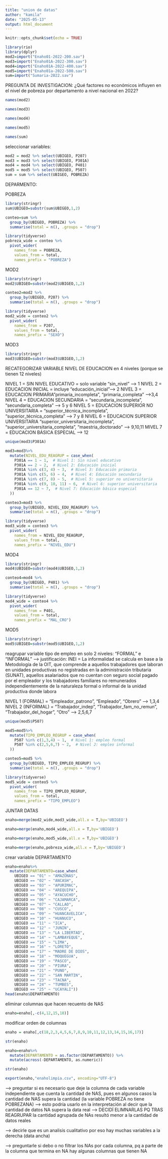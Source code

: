 ---
title: "union de datas"
author: "kamila"
date: "2025-05-13"
output: html_document
---

```{r setup, include=FALSE}
knitr::opts_chunk$set(echo = TRUE)
```

```{r}
library(rio)
library(dplyr)
mod2=import("Enaho01-2022-200.sav")
mod3=import("Enaho01A-2022-300.sav")
mod4=import("Enaho01A-2022-400.sav")
mod5=import("Enaho01a-2022-500.sav")
sum=import("Sumaria-2022.sav")
```

PREGUNTA DE INVESTIGACION: ¿Qué factores no económicos influyen en el nivel de pobreza por departamento a nivel nacional en 2022?

```{r}
names(mod2)
```

```{r}
names(mod3)
```

```{r}
names(mod4)
```

```{r}
names(mod5)
```

```{r}
names(sum)
```


seleccionar variables:
```{r}
mod2 = mod2 %>% select(UBIGEO, P207)
mod3 = mod3 %>% select(UBIGEO, P301A)
mod4 = mod4 %>% select(UBIGEO, P401)
mod5 = mod5 %>% select(UBIGEO, P507)
sum = sum %>% select(UBIGEO, POBREZA)
```

DEPARMENTO:

POBREZA
```{r}
library(stringr)
sum$UBIGEO=substr(sum$UBIGEO,1,2)
```

```{r}
conteo=sum %>%
  group_by(UBIGEO, POBREZA) %>%
  summarise(total = n(), .groups = "drop")
```

```{r}
library(tidyverse)
pobreza_wide = conteo %>%
  pivot_wider(
    names_from = POBREZA,
    values_from = total,
    names_prefix = "POBREZA")
```


MOD2
```{r}
library(stringr)
mod2$UBIGEO=substr(mod2$UBIGEO,1,2)
```

```{r}
conteo2=mod2 %>%
  group_by(UBIGEO, P207) %>%
  summarise(total = n(), .groups = "drop")
```

```{r}
library(tidyverse)
mod2_wide = conteo2 %>%
  pivot_wider(
    names_from = P207,
    values_from = total,
    names_prefix = "SEXO")
```

MOD3
```{r}
library(stringr)
mod3$UBIGEO=substr(mod3$UBIGEO,1,2)
```

RECATEGORIZAR VARIABLE NIVEL DE EDUCACION en 4 niveles (porque se tienen 12 niveles)

NIVEL 1 = SIN NIVEL EDUCATIVO = solo variable "sin_nivel" --> 1
NIVEL 2 = EDUCACION INICIAL = incluye "educación_inicial"--> 2 
NIVEL 3 = EDUCACION PRIMARIA"primaria_incompleta", "primaria_completa" -->3,4
NIVEL 4 = EDUCACION SECUNDARIA = "secundaria_incompleta", "secundaria_completa" --> 5 y 6
NIVEL 5 = EDUCACION SUPERIOR NO UNIVERSITARIA = "superior_técnica_incompleta", "superior_técnica_completa" --> 7 y 8
NIVEL 6 = EDUCACION SUPERIOR UNIVERSITARIA "superior_universitaria_incompleta", "superior_universitaria_completa", "maestria_doctorado" --> 9,10,11
MIVEL 7 = EDUCACION BÁSICA ESPECIAL --> 12
```{r}
unique(mod3$P301A)
```


```{r}
mod3=mod3%>%
  mutate(NIVEL_EDU_REAGRUP = case_when(
    P301A == 1 ~ 1,  # Nivel 1: Sin nivel educativo
    P301A == 2 ~ 2,  # Nivel 2: Educación inicial
    P301A %in% c(3, 4) ~ 3,  # Nivel 3: Educación primaria
    P301A %in% c(5, 6) ~ 4,  # Nivel 4: Educación secundaria
    P301A %in% c(7, 8) ~ 5,  # Nivel 5: superior no universitaria
    P301A %in% c(9, 10, 11) ~ 6,  # Nivel 6: superior universitaria
    P301A == 12 ~ 7,  # Nivel 7: Educación básica especial
  ))
```

```{r}
conteo3=mod3 %>%
  group_by(UBIGEO, NIVEL_EDU_REAGRUP) %>%
  summarise(total = n(), .groups = "drop")
```

```{r}
library(tidyverse)
mod3_wide = conteo3 %>%
  pivot_wider(
    names_from = NIVEL_EDU_REAGRUP,
    values_from = total,
    names_prefix = "NIVEL_EDU")
```

MOD4
```{r}
library(stringr)
mod4$UBIGEO=substr(mod4$UBIGEO,1,2)
```

```{r}
conteo4=mod4 %>%
  group_by(UBIGEO, P401) %>%
  summarise(total = n(), .groups = "drop")
```

```{r}
library(tidyverse)
mod4_wide = conteo4 %>%
  pivot_wider(
    names_from = P401,
    values_from = total,
    names_prefix = "MAL_CRO")
```

MOD5
```{r}
library(stringr)
mod5$UBIGEO=substr(mod5$UBIGEO,1,2)
```

reagrupar variable tipo de empleo en solo 2 niveles: "FORMAL" e "INFORMAL"
--> justificación: 
INEI = La informalidad se calcula en base a la Metodología de la OIT, que comprende a aquellos trabajadores que laboran en unidades productivas no registradas en la administración tributaria (SUNAT), aquellos asalariados que no cuentan con seguro social pagado por el empleador y los trabajadores familiares no remunerados independientemente de la naturaleza formal o informal de la unidad productiva donde labora

NIVEL 1 (FORMAL) = "Empleador_patrono", "Empleado", "Obrero" 
--> 1,3,4
NIVEL 2 (INFORMAL) = "Trabajador_indep", "Trabajador_fam_no_remun", "Trabajador_del_hogar", "Otro"
--> 2,5,6,7


```{r}
unique(mod5$P507)
```
```{r}
mod5=mod5%>%
  mutate(TIPO_EMPLEO_REGRUP = case_when(
    P507 %in% c(1,3,4) ~ 1,  # Nivel 1: empleo formal
    P507 %in% c(2,5,6,7) ~ 2,  # Nivel 2: empleo informal
  ))
```

```{r}
conteo5=mod5 %>%
  group_by(UBIGEO, TIPO_EMPLEO_REGRUP) %>%
  summarise(total = n(), .groups = "drop")
```

```{r}
library(tidyverse)
mod5_wide = conteo5 %>%
  pivot_wider(
    names_from = TIPO_EMPLEO_REGRUP,
    values_from = total,
    names_prefix = "TIPO_EMPLEO")
```

JUNTAR DATAS
```{r}
enaho=merge(mod2_wide,mod3_wide,all.x = T,by='UBIGEO')
```

```{r}
enaho=merge(enaho,mod4_wide,all.x = T,by='UBIGEO')
```

```{r}
enaho=merge(enaho,mod5_wide,all.x = T,by='UBIGEO')
```

```{r}
enaho=merge(enaho,pobreza_wide,all.x = T,by='UBIGEO')
```

crear variable DEPARTAMENTO
```{r}
enaho=enaho%>%
  mutate(DEPARTAMENTO=case_when(
    UBIGEO == "01" ~ "AMAZONAS",
    UBIGEO == "02" ~ "ANCASH",
    UBIGEO == "03" ~ "APURIMAC",
    UBIGEO == "04" ~ "AREQUIPA",
    UBIGEO == "05" ~ "AYACUCHO",
    UBIGEO == "06" ~ "CAJAMARCA",
    UBIGEO == "07" ~ "CALLAO",
    UBIGEO == "08" ~ "CUSCO",
    UBIGEO == "09" ~ "HUANCAVELICA",
    UBIGEO == "10" ~ "HUANUCO",
    UBIGEO == "11" ~ "ICA",
    UBIGEO == "12" ~ "JUNIN",
    UBIGEO == "13" ~ "LA LIBERTAD",
    UBIGEO == "14" ~ "LAMBAYEQUE",
    UBIGEO == "15" ~ "LIMA",
    UBIGEO == "16" ~ "LORETO",
    UBIGEO == "17" ~ "MADRE DE DIOS",
    UBIGEO == "18" ~ "MOQUEGUA",
    UBIGEO == "19" ~ "PASCO",
    UBIGEO == "20" ~ "PIURA",
    UBIGEO == "21" ~ "PUNO",
    UBIGEO == "22" ~ "SAN MARTIN",
    UBIGEO == "23" ~ "TACNA",
    UBIGEO == "24" ~ "TUMBES",
    UBIGEO == "25" ~ "UCAYALI"))
head(enaho$DEPARTAMENTO)
```
eliminar columnas que hacen recuento de NAS
```{r}
enaho=enaho[,-c(4,12,15,18)]
```

modificar orden de columnas 
```{r}
enaho = enaho[,c(18,2,3,4,5,6,7,8,9,10,11,12,13,14,15,16,17)]
```

```{r}
str(enaho)
```
```{r}
enaho=enaho%>%
  mutate(DEPARTAMENTO = as.factor(DEPARTAMENTO)) %>%
  mutate(across(-DEPARTAMENTO, as.numeric))
```

```{r}
str(enaho)
```

```{r}
export(enaho,"enaholimpia.csv", encoding="UTF-8")
```



--> preguntar si es necesario que deje la columna de cada variable independiente que cuenta la cantidad de NAS, pues en algunos casos la cantidad de NAS supera la cantidad (la variable POBREZA no tiene POBREZANA) --> esto podría usarlo en la interpretación al decir que la cantidad de datos NA supera la data real --> DECIDÍ ELIMNARLAS PQ TRAS REAGRUPAR la cantidad agrupada de NAs resultó menor a la cantidad de datos reales

--> decirle que es un analisis cualitativo por eso hay muchas variables a la derecha (data ancha)

--> preguntarle si debo o no filtrar los NAs por cada columna, pq a parte de la columna que termina en NA hay algunas columnas que tienen NA
